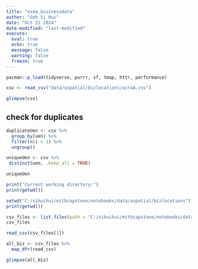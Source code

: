 ```yaml
---
title: "esda_businessdata"
author: "Goh Si Hui"
date: "Oct 21 2024"
date-modified: "last-modified"
execute: 
  eval: true
  echo: true
  message: false
  warning: false
  freeze: true
---
```

```r
pacman::p_load(tidyverse, purrr, sf, tmap, httr, performance)
```

```r
csv <- read_csv("data/aspatial/bizlocations/acraA.csv")
```

```r
glimpse(csv)
```

## check for duplicates 

```r
duplicateUen <- csv %>%
  group_by(uen) %>%
  filter(n() > 1) %>%
  ungroup()
```

```r
uniqueUen <- csv %>%
 distinct(uen, .keep_all = TRUE)

uniqueUen
```

```r
print("Current working directory:")
print(getwd())

setwd("C:/sihuihui/mitbcapstone/notebooks/data/aspatial/bizlocations")
print(getwd())
```

```r

csv_files <- list.files(path = "C:/sihuihui/mitbcapstone/notebooks/data/aspatial/bizlocations", full.names = TRUE)
csv_files

```

```r
read_csv(csv_files[1])

```

```r
all_biz <- csv_files %>% 
  map_dfr(read_csv)

```

```r
glimpse(all_biz)

```